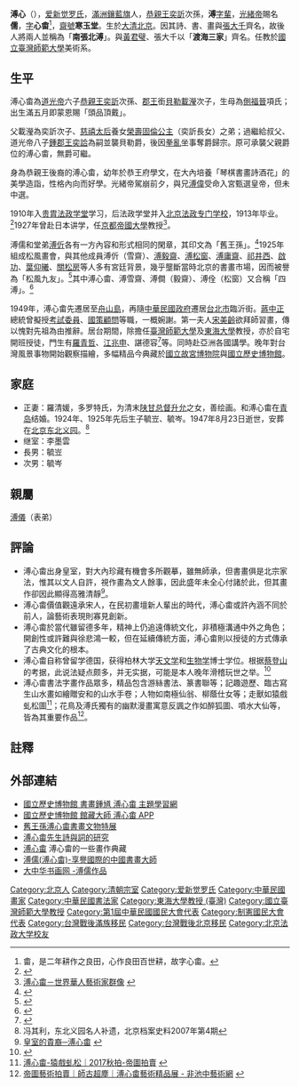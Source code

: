 {{Manchu name|[[爱新觉罗氏|爱新觉罗]]}}
{{Infobox person
| honorific_prefix          = 
| name                      = {{ruby|溥|ㄆㄨˇ}}儒
| honorific_suffix          = 溥心{{ruby|畬|ㄩˊ}}
| image                     = 溥心畬.jpeg
| image_size                = 180px
| alt                       = 
| caption                   = 
| birth_name                = 
| birth_date                = {{Birth date|1896|09|02}}
| birth_place               = {{QING|直隸省}}[[順天府|順天府]]
| death_date                = {{Death date and age|1963|11|18|1896|09|02}}
| death_place               = {{ROC|台灣省}}[[臺北市_(省轄市)|台北市]]
| death_cause               = [[淋巴瘤|淋巴瘤]]
| resting_place             = {{TWN}}[[台北市|台北市]][[北投區|北投區]][[阳明山|阳明山]]第一公墓西山逸士之墓
| resting_place_coordinates = 
| residence                 = 
| nationality               = {{ROC}}
| ethnicity                 = [[满族|满族]]
| citizenship               = 
| education                =*[[北京法政专门学校|北京法政专门学校]]（1913年）
*[[韓國|韓國]][[漢城大學|漢城大學]][[榮譽博士|榮譽博士]]（1955年）
| alma_mater                = 
| occupation                = 學者、教授、書畫家
| years_active              = 
| employer                  = 
*[[日本|日本]][[京都大學|京都帝國大學]]教授<br><span style="color: blue;">（1928年－1928年）</span>
*[[中國美術學院|北平國立藝術專科學校]]教授<br><span style="color: blue;">（1934年－1949年）</span>
*北京满族协会会长<br><span style="color: blue;">（1946年－1948年）</span>
*[[國民大會|國民大會]]滿族代表<br><span style="color: blue;">（1947年－1963年）</span>
*[[臺灣師範大學|臺灣師範大學]]美術系教授<br><span style="color: blue;">（1950年－1963年）</span>
*[[中华民国满族协会|中华民国满族协会]]会长<br><span style="color: blue;">（1954年－1963年）</span>
*私立[[東海大學_(台灣)|東海大學]]美術系教授<br><span style="color: blue;">（1955年－1963年）</span>
| organization              = 
| agent                     = 
| known_for                 = 
| notable_works             = 
| style                     = 
| influences                = 
| influenced                = 
| home_town                 = 
| salary                    = 
| net_worth                 = 
| height                    = 
| weight                    = 
| television                = 
| title                     = 
| term                      = 
| predecessor               = 
| successor                 = 
| party                     = 
| movement                  = 
| opponents                 = 
| boards                    = 
| religion                  = 
| denomination              = 
| criminal_charge           = 
| criminal_penalty          = 
| criminal_status           = 
| spouse                    = 
* 羅清媛（正妻）
* 李墨雲（继室）
| partner                   = 
| children                  = 
* 毓岦（長男）
* 毓岑（次男）


| parents                   = 
| relatives                 = 
}}
'''溥心{{ruby|畬|-{zh-tw:ㄩˊ;zh-cn:yú}-}}'''（{{bd|1896年|9月2日|1963年|11月18日|catIdx=A愛新覺羅}}），[[爱新觉罗氏|爱新觉罗氏]]，[[滿洲|滿洲]][[正紅旗滿洲|鑲藍旗]]人，[[恭親王|恭親王]][[奕訢|奕訢]]次孫，'''溥'''[[字輩|字輩]]，[[光緒帝|光緒帝]]賜名'''儒'''，[[表字|字]]'''心畬'''<ref>畬，是二年耕作之良田，心作良田百世耕，故字心畬。</ref>，[[齋號|齋號]]'''寒玉堂'''。生於[[大|大清]][[北京|北京]]。因其詩、書、畫與[[張大千|張大千]]齊名，故後人將兩人並稱為「'''南張北溥'''」。與[[黃君璧|黃君璧]]、張大千以「'''渡海三家'''」齊名。任教於[[國立臺灣師範大學|國立臺灣師範大學]]美術系。

== 生平 ==
溥心畬為[[道光帝|道光帝]]六子[[恭親王|恭親王]][[奕訢|奕訢]]次孫、[[郡王|郡王]]銜[[貝勒|貝勒]][[載瀅|載瀅]]次子，生母為[[側福晉|側福晉]]項氏；出生滿五月即蒙恩賜「頭品頂戴」。

父載瀅為奕訢次子、[[慈禧太后|慈禧太后]]養女[[榮壽固倫公主|榮壽固倫公主]]（奕訢長女）之弟；過繼給叔父、道光帝八子[[鍾郡王|鍾郡王]][[奕詥|奕詥]]為嗣並襲貝勒爵，後因[[義和團|拳亂]]坐事奪爵歸宗。原可承襲父親爵位的溥心畬，無爵可繼。 

身為恭親王後裔的溥心畬，幼年於恭王府學文，在大內培養「琴棋書畫詩酒花」的美學造詣，性格內向而好學。光緒帝駕崩前夕，與兄[[溥偉|溥偉]]受命入宮甄選皇帝，但未中選。

1910年入[[贵胄法政学堂|贵胄法政学堂]]学习，后法政学堂并入[[北京法政专门学校|北京法政专门学校]]，1913年毕业。<ref>{{Cite web |url=http://www.pgm.org.cn:8088/newgwf/wxyj/200905/DD2DD450B6E94132ACA05B311FBD742A.shtml |title=溥心畬和他的書畫 |access-date=2016-07-01 |archive-url=https://web.archive.org/web/20160818002755/http://www.pgm.org.cn:8088/newgwf/wxyj/200905/DD2DD450B6E94132ACA05B311FBD742A.shtml |archive-date=2016-08-18 |dead-url=yes }}</ref>1927年曾赴日本讲学，任[[京都帝國大學|京都帝國大學]]教授<ref>[http://www.lingnanart.com/chineseMaster/Master_FuXin-Yu_ch.htm 溥心畬－世界華人藝術家群像] {{webarchive|url=https://web.archive.org/web/20110713211034/http://www.lingnanart.com/chineseMaster/Master_FuXin-Yu_ch.htm |date=2011-07-13 }}</ref>。

溥儒和堂弟[[溥伒|溥伒]]各有一方內容和形式相同的閑章，其印文為「舊王孫」。<ref name="憶舊">{{Cite journal|title=〈畫壇憶舊——風雨舊王孫〉|author=傅洵|url=http://cnki.sris.com.tw/kcms/detail/detail.aspx?QueryID=1&CurRec=6&DbCode=CJFD&dbname=CJFD2014&filename=WYSH201403003|journal=《文藝生活（藝術中國）》|issue=3|year=2014|page=15|access-date=2021-09-12|archive-date=2021-09-06|archive-url=https://web.archive.org/web/20210906075524/http://cnki.sris.com.tw/kcms/detail/detail.aspx?QueryID=1&CurRec=6&DbCode=CJFD&dbname=CJFD2014&filename=WYSH201403003|dead-url=no}}</ref>1925年組成松風畫會，與其他成員溥伒（雪齋）、[[溥僩|溥毅齋]]、[[溥佺|溥松窗]]、[[溥佐|溥庸齋]]、[[祁井西|祁井西]]、[[啟功|啟功]]、[[葉仰曦|葉仰曦]]、[[關松房|關松房]]等人多有宮廷背景，幾乎壟斷當時北京的書畫市場，因而被譽為「松風九友」。<ref>{{Cite journal|title=〈關松房《臨韓干〈照夜白圖〉》略說〉|author=朱文通|url=http://cnki.sris.com.tw/kcms/detail/detail.aspx?QueryID=1&CurRec=12&DbCode=CJFD&dbname=CJFD2012&filename=WSJF201212011|journal=《文史精華》|issue=12|year=2012|page=63|access-date=2021-09-12|archive-date=2021-09-11|archive-url=https://web.archive.org/web/20210911031547/http://cnki.sris.com.tw/kcms/detail/detail.aspx?QueryID=1&CurRec=12&DbCode=CJFD&dbname=CJFD2012&filename=WSJF201212011|dead-url=no}}</ref>其中溥心畬、溥雪齋、溥僴（毅齋）、溥佺（松窗）又合稱「四溥」。<ref>{{Cite journal|title=〈可品可賞 可藏可投——民國“四溥”的書畫藝術及市場前景〉|author=朱浩云|url=http://cnki.sris.com.tw/kcms/detail/detail.aspx?QueryID=1&CurRec=16&DbCode=CJFD&dbname=CJFDLAST2018&filename=RBZI201802015&uid=V2I3Z20vNDVWaElseWExaFVLR2lQQW4zZ2tFT2wxRHllYkdRUTBnZzJDYnFaQmtG|journal=《榮寶齋》|issue=2|year=2018|page=220|access-date=2021-09-12|archive-date=2021-09-11|archive-url=https://web.archive.org/web/20210911031537/http://cnki.sris.com.tw/kcms/detail/detail.aspx?QueryID=1&CurRec=16&DbCode=CJFD&dbname=CJFDLAST2018&filename=RBZI201802015&uid=V2I3Z20vNDVWaElseWExaFVLR2lQQW4zZ2tFT2wxRHllYkdRUTBnZzJDYnFaQmtG|dead-url=no}}</ref>

1949年，溥心畬先遷居至[[舟山島|舟山島]]，再隨[[中華民國政府|中華民國政府]]遷居[[台北市|台北市]]臨沂街。[[蔣中正|蔣中正]]總統曾擬授[[考試院|考試委員]]、[[國策顧問|國策顧問]]等職，一概婉謝。第一夫人[[宋美齡|宋美齡]]欲拜師習畫，傳以愧對先祖為由推辭。居台期間，除擔任[[臺灣師範大學|臺灣師範大學]]及[[東海大學_(台灣)|東海大學]]教授，亦於自宅開班授徒，門生有[[羅青哲|羅青哲]]、[[江兆申|江兆申]]、諶德容<ref>{{Cite web |url=https://artemperor.tw/art/videos/1721 |title=師古超塵｜探訪溥心畬在台弟子—諶德容女士 - 非池中藝術網 |access-date=2021-02-26 |archive-url=https://web.archive.org/web/20210310013705/https://artemperor.tw/art/videos/1721 |archive-date=2021-03-10 |dead-url=yes }}</ref>等。同時赴亞洲各國講學。晚年對台灣風景事物開始觀察描繪，多幅精品今典藏於[[國立故宮博物院|國立故宮博物院]]與[[國立歷史博物館|國立歷史博物館]]。

== 家庭 ==
*正妻：羅清媛，多罗特氏，为清末[[陕甘总督|陕甘总督]][[升允|升允]]之女，善绘画。和溥心畬在[[青岛|青岛]]结婚。1924年、1925年先后生子毓岦、毓岑。1947年8月23日逝世，安葬在[[北京|北京]][[东北义园|东北义园]]。<ref>冯其利，东北义园名人补遗，北京档案史料2007年第4期</ref>
*继室：李墨雲
*長男：毓岦
*次男：毓岑

==親屬==

[[溥仪|溥儀]]（表弟）

== 評論 ==
* 溥心畬出身皇室，對大內珍藏有機會多所觀摹，雖無師承，但書畫俱是北宗家法，惟其以文人自許，視作畫為文人餘事，因此盛年未全心付諸於此，但其畫作卻因此顯得高雅清靜<ref>[http://www.chinapage.com/painting/puru/biofu-big5.html 皇室的貴裔─溥心畬] {{webarchive|url=https://web.archive.org/web/20150908082040/http://www.chinapage.com/painting/puru/biofu-big5.html |date=2015-09-08 }}</ref>。
* 溥心畬價值觀遠承宋人，在民初畫壇新人輩出的時代，溥心畬或許內涵不同於前人，論藝術表現則寡見創新。
* 溥心畬於當代雖留德多年，精神上仍追遠傳統文化，非積極溝通中外之角色；開創性或許難與徐悲鴻一較，但在延續傳統方面，溥心畬則以授徒的方式傳承了古典文化的根本。
* 溥心畬自称曾留学德国，获得柏林大学[[天文学|天文学]]和[[生物学|生物学]]博士学位。根据[[蔡登山|蔡登山]]的考据，此说法疑点颇多，并无实据，可能是本人晚年滑稽玩世之举。<ref>{{Cite web |url=http://isbn.ncl.edu.tw/NCL_ISBNNet/C00_index.php?PHPSESSID=mfl5iu98aoeik4a5qbn8sckig5&Pfile=2604 |title=溥心畬的「雙料博士」之謎? |accessdate=2016-07-01 |archive-date=2016-08-16 |archive-url=https://web.archive.org/web/20160816113015/http://isbn.ncl.edu.tw/NCL_ISBNNet/C00_index.php?PHPSESSID=mfl5iu98aoeik4a5qbn8sckig5&Pfile=2604 |dead-url=no }}</ref>
* 溥心畬書法字畫作品眾多，精品包含游絲書法、篆書聯等；記趣遊歷、臨古寫生山水畫如繪贈安和的山水手卷；人物如南極仙翁​、柳蔭仕女等；走獸如猿戲虬松圖<ref>[https://auctions.artemperor.tw/2017_autumn/details/3142 溥心畬-猿戲虬松｜2017秋拍-帝圖拍賣] {{webarchive|url=https://web.archive.org/web/20171010115805/https://auctions.artemperor.tw/2017_autumn/details/3142 |date=2017-10-10 }}</ref>​；花鳥及溥氏獨有的幽默漫畫寓意反諷之作如醉狐圖、噴水大仙等，皆為其重要作品<ref>[https://artemperor.tw/art/videos/1722 帝圖藝術拍賣｜師古超塵｜溥心畬藝術精品展 - 非池中藝術網] {{webarchive|url=https://web.archive.org/web/20210305101418/https://artemperor.tw/art/videos/1722 |date=2021-03-05 }}</ref>。

==註釋==
{{Reflist}}

== 外部連結 ==
* [http://cm1955.nmh.gov.tw/zhongkui/ 國立歷史博物館 書畫鍾馗 溥心畬 主題學習網]
* [https://play.google.com/store/apps/details?id=air.gov.nmh.Master 國立歷史博物館 館藏大師 溥心畬 APP  ] {{Wayback|url=https://play.google.com/store/apps/details?id=air.gov.nmh.Master |date=20160924075149 }}
* [http://www.npm.gov.tw/exhbition/fu0010/fu1005.htm 舊王孫溥心畬書畫文物特展] {{Wayback|url=http://www.npm.gov.tw/exhbition/fu0010/fu1005.htm |date=20100114214547 }}
* [http://mayleesart.com/P5PuRuPoetry.html 溥心畬先生詩與詞的研究] {{Wayback|url=http://mayleesart.com/P5PuRuPoetry.html |date=20110714054628 }}
* [http://catalog.digitalarchives.tw/dacs5/System/Hotkey/Hotkey_list.jsp?id=466&useHotCount=true 溥心畬] {{Wayback|url=http://catalog.digitalarchives.tw/dacs5/System/Hotkey/Hotkey_list.jsp?id=466&useHotCount=true |date=20110504032210 }} 溥心畬的一些畫作典藏
* [http://www.art-virtue.com/painting/history/ching/PuRu/bio-PuRu.htm 溥儒(溥心畬)-享譽國際的中國書畫大師] {{Wayback|url=http://www.art-virtue.com/painting/history/ching/PuRu/bio-PuRu.htm |date=20120207004131 }}
* [http://www.zhsh5000.com/showmqgrauthor.asp?id=32 大中华书画网 -溥儒作品] {{Wayback|url=http://www.zhsh5000.com/showmqgrauthor.asp?id=32 |date=20120730040537 }}

{{Authority control}}
{{DEFAULTSORT:Pu溥}}
[[Category:北京人|Category:北京人]]
[[Category:清朝宗室|Category:清朝宗室]]
[[Category:爱新觉罗氏|Category:爱新觉罗氏]]
[[Category:中華民國畫家|Category:中華民國畫家]]
[[Category:中華民國書法家|Category:中華民國書法家]]
[[Category:東海大學教授_(臺灣)|Category:東海大學教授 (臺灣)]]
[[Category:國立臺灣師範大學教授|Category:國立臺灣師範大學教授]]
[[Category:第1屆中華民國國民大會代表|Category:第1屆中華民國國民大會代表]]
[[Category:制憲國民大會代表|Category:制憲國民大會代表]]
[[Category:台灣戰後滿族移民|Category:台灣戰後滿族移民]]
[[Category:台灣戰後北京移民|Category:台灣戰後北京移民]]
[[Category:北京法政大学校友|Category:北京法政大学校友]]